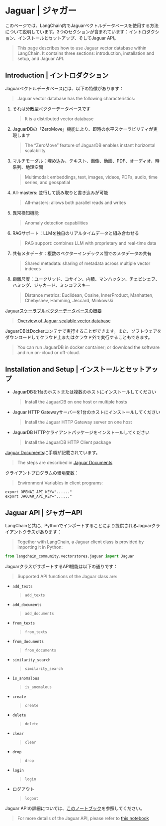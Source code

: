 # Jaguar | ジャガー

このページでは、LangChain内でJaguarベクトルデータベースを使用する方法について説明しています。3つのセクションが含まれています：イントロダクション、インストールとセットアップ、そしてJaguar API。

> This page describes how to use Jaguar vector database within LangChain.
> It contains three sections: introduction, installation and setup, and Jaguar API.

## Introduction | イントロダクション

Jaguarベクトルデータベースには、以下の特徴があります：

> Jaguar vector database has the following characteristics:

1. それは分散型ベクターデータベースです
   > It is a distributed vector database
2. JaguarDBの「ZeroMove」機能により、即時の水平スケーラビリティが実現します
   > The “ZeroMove” feature of JaguarDB enables instant horizontal scalability
3. マルチモーダル：埋め込み、テキスト、画像、動画、PDF、オーディオ、時系列、地理空間
   > Multimodal: embeddings, text, images, videos, PDFs, audio, time series, and geospatial
4. All-masters: 並行して読み取りと書き込みが可能
   > All-masters: allows both parallel reads and writes
5. 異常検知機能
   > Anomaly detection capabilities
6. RAGサポート：LLMを独自のリアルタイムデータと組み合わせる
   > RAG support: combines LLM with proprietary and real-time data
7. 共有メタデータ：複数のベクターインデックス間でのメタデータの共有
   > Shared metadata: sharing of metadata across multiple vector indexes
8. 距離尺度：ユークリッド、コサイン、内積、マンハッタン、チェビシェフ、ハミング、ジャカード、ミンコフスキー
   > Distance metrics: Euclidean, Cosine, InnerProduct, Manhatten, Chebyshev, Hamming, Jeccard, Minkowski

[Jaguarスケーラブルベクターデータベースの概要](http://www.jaguardb.com)

> [Overview of Jaguar scalable vector database](http://www.jaguardb.com)

JaguarDBはDockerコンテナで実行することができます。また、ソフトウェアをダウンロードしてクラウド上またはクラウド外で実行することもできます。

> You can run JaguarDB in docker container; or download the software and run on-cloud or off-cloud.

## Installation and Setup | インストールとセットアップ

* JaguarDBを1台のホストまたは複数のホストにインストールしてください
  > Install the JaguarDB on one host or multiple hosts
* Jaguar HTTP Gatewayサーバーを1台のホストにインストールしてください
  > Install the Jaguar HTTP Gateway server on one host
* JaguarDB HTTPクライアントパッケージをインストールしてください
  > Install the JaguarDB HTTP Client package

[Jaguar Documents](http://www.jaguardb.com/support.html)に手順が記載されています。

> The steps are described in [Jaguar Documents](http://www.jaguardb.com/support.html)

クライアントプログラムの環境変数：

> Environment Variables in client programs:

```
export OPENAI_API_KEY="......"
export JAGUAR_API_KEY="......"
```

## Jaguar API | ジャガーAPI

LangChainと共に、Pythonでインポートすることにより提供されるJaguarクライアントクラスがあります：

> Together with LangChain, a Jaguar client class is provided by importing it in Python:

```python
from langchain_community.vectorstores.jaguar import Jaguar
```

JaguarクラスがサポートするAPI機能は以下の通りです：

> Supported API functions of the Jaguar class are:

* `add_texts`
  > `add_texts`
* `add_documents`
  > `add_documents`
* `from_texts`
  > `from_texts`
* `from_documents`
  > `from_documents`
* `similarity_search`
  > `similarity_search`
* `is_anomalous`
  > `is_anomalous`
* `create`
  > `create`
* `delete`
  > `delete`
* `clear`
  > `clear`
* `drop`
  > `drop`
* `login`
  > `login`
* ログアウト
  > `logout`

Jaguar APIの詳細については、[このノートブック](/docs/integrations/vectorstores/jaguar)を参照してください。

> For more details of the Jaguar API, please refer to [this notebook](/docs/integrations/vectorstores/jaguar)
